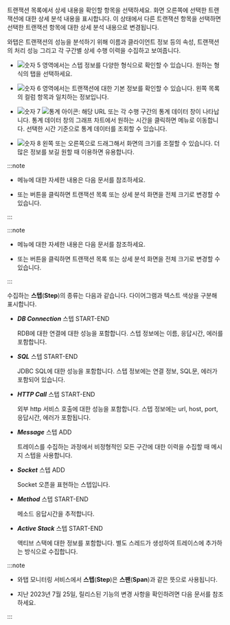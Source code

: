 트랜잭션 목록에서 상세 내용을 확인할 항목을 선택하세요. 화면 오른쪽에 선택한 트랜잭션에 대한 상세 분석 내용을 표시합니다. 이 상태에서 다른 트랜잭션 항목을 선택하면 선택한 트랜잭션 항목에 대한 상세 분석 내용으로 변경됩니다.

와탭은 트랜잭션의 성능을 분석하기 위해 이름과 클라이언트 정보 등의 속성, 트랜잭션의 처리 성능 그리고 각 구간별 상세 수행 이력을 수집하고 보여줍니다.

<Xclude product='php,nodejs,golang'>

<ImgLang img="analysis-tx-table-view.png" desc="트레이스 분석" />

</Xclude>

<InDoc product='php,nodejs,golang'>

<ImgLang img="analysis-tx-table-view-none-actx.png" desc="트레이스 분석" />

</InDoc>

* ![숫자 5](/img/number-05.png) 영역에서는 스텝 정보를 다양한 형식으로 확인할 수 있습니다. 원하는 형식의 탭을 선택하세요.

* ![숫자 6](/img/number-06.png) 영역에서는 트랜잭션에 대한 기본 정보를 확인할 수 있습니다. 왼쪽 목록의 컬럼 항목과 일치하는 정보입니다.

* ![숫자 7](/img/number-07.png) ![통계 아이콘](/img/ic-static.svg): 해당 URL 또는 각 수행 구간의 통계 데이터 창이 나타납니다. 통계 데이터 창의 그래프 차트에서 원하는 시간을 클릭하면 <Cmdname sid="side_statistics" className="uitext" /> 메뉴로 이동합니다. 선택한 시간 기준으로 통계 데이터를 조회할 수 있습니다.

* ![숫자 8](/img/number-08.png) <LinkImage img='hitmap-lr-drag.svg' alt='좌우 드래그 아이콘' className='_drag' /> 왼쪽 또는 오른쪽으로 드래그해서 화면의 크기를 조절할 수 있습니다. 더 많은 정보를 보길 원할 때 이용하면 유용합니다.

<InDoc product='kubernetes'>

:::note

* <Cmdname sid="side_statistics" className="uitext" /> 메뉴에 대한 자세한 내용은 <Link to="../java/analysis-apm-trs">다음 문서</Link>를 참조하세요.

* <LinkImage img='ic-s-tx-left.svg' alt='왼쪽 화살표 아이콘' className='_txDrag' /> 또는 <LinkImage img='ic-s-tx-right.svg' alt='오른쪽 화살표 아이콘' className='_txDrag' /> 버튼을 클릭하면 트랜잭션 목록 또는 상세 분석 화면을 전체 크기로 변경할 수 있습니다.

:::

</InDoc>

<InDoc product='java,python,php,nodejs,golang,dotnet'>

:::note

* <Cmdname sid="side_statistics" className="uitext" /> 메뉴에 대한 자세한 내용은 <Link to="analysis-apm-trs">다음 문서</Link>를 참조하세요.

* <LinkImage img='ic-s-tx-left.svg' alt='왼쪽 화살표 아이콘' className='_txDrag' /> 또는 <LinkImage img='ic-s-tx-right.svg' alt='오른쪽 화살표 아이콘' className='_txDrag' /> 버튼을 클릭하면 트랜잭션 목록 또는 상세 분석 화면을 전체 크기로 변경할 수 있습니다.

:::

</InDoc>

수집하는 **스텝**(**Step**)의 종류는 다음과 같습니다. 다이어그램과 텍스트 색상을 구분해 표시합니다.

* ***DB Connection*** 스텝 <span class='type'>START-END</span>

  RDB에 대한 연결에 대한 성능을 포함합니다. 스텝 정보에는 이름, 응답시간, 에러를 포함합니다.

* ***SQL*** 스텝 <span class='type'>START-END</span>

  JDBC SQL에 대한 성능을 포함합니다. 스텝 정보에는 연결 정보, SQL문, 에러가 포함되어 있습니다.

* ***HTTP Call*** 스텝 <span class='type'>START-END</span>

  외부 http 서비스 호출에 대한 성능을 포함합니다. 스텝 정보에는 url, host, port, 응답시간, 에러가 포함됩니다.

* ***Message*** 스텝 <span class='type'>ADD</span>

  트레이스를 수집하는 과정에서 비정형적인 모든 구간에 대한 이력을 수집할 때 메시지 스텝을 사용합니다.  

* ***Socket*** 스텝 <span class='type'>ADD</span>

  Socket 오픈을 표현하는 스텝입니다.

* ***Method*** 스텝 <span class='type'>START-END</span>

  메소드 응답시간을 추적합니다.

<Xclude product='php,nodejs,golang'>

* ***Active Stack*** 스텝 <span class='type'>START-END</span>

  액티브 스택에 대한 정보를 포함합니다. 별도 스레드가 생성하여 트레이스에 추가하는 방식으로 수집합니다.

</Xclude>

:::note

* 와탭 모니터링 서비스에서 **스텝**(**Step**)은 **스팬**(**Span**)과 같은 뜻으로 사용됩니다.

* 지난 2023년 7월 25일, 릴리스된 <Cmdname sid="TTL06209" className="uitext" /> 기능의 변경 사항을 확인하려면 <Link to='../reference/changes-analysis-trace' target='_blank'>다음 문서</Link>를 참조하세요.

:::